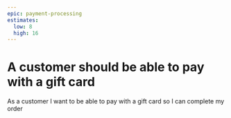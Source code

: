 ```yaml
---
epic: payment-processing
estimates:
  low: 8
  high: 16
---
```


# A customer should be able to pay with a gift card

As a customer I want to be able to pay with a gift card so I can complete my order
